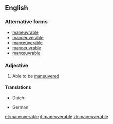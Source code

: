 ==English==

===Alternative forms===
* [[maneuvrable]]
* [[manoeuverable]]
* [[manœuverable]]
* [[manoeuvrable]]
* [[manœuvrable]]

===Adjective===
{{en-adj}}

# {{often|in combination}} Able to be [[maneuvered]]

====Translations====
{{trans-top|able to be maneuvered}}
* Dutch: {{t-|nl|wendbaar}}
{{trans-mid}}
* German: {{t-|de|manövrierfähig}}
{{trans-bottom}}

[[et:maneuverable]]
[[it:maneuverable]]
[[zh:maneuverable]]